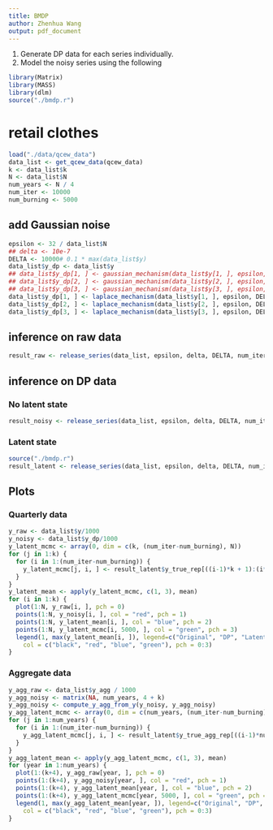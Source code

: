 ```yaml
---
title: BMDP
author: Zhenhua Wang
output: pdf_document
---
```


1. Generate DP data for each series individually.
2. Model the noisy series using the following

```r
library(Matrix)
library(MASS)
library(dlm)
source("./bmdp.r")
```

# retail clothes
```r
load("./data/qcew_data")
data_list <- get_qcew_data(qcew_data)
k <- data_list$k
N <- data_list$N
num_years <- N / 4
num_iter <- 10000
num_burning <- 5000
```

## add Gaussian noise
```r
epsilon <- 32 / data_list$N
## delta <- 10e-7
DELTA <- 10000# 0.1 * max(data_list$y)
data_list$y_dp <- data_list$y
## data_list$y_dp[1, ] <- gaussian_mechanism(data_list$y[1, ], epsilon, delta, DELTA)
## data_list$y_dp[2, ] <- gaussian_mechanism(data_list$y[2, ], epsilon, delta, DELTA)
## data_list$y_dp[3, ] <- gaussian_mechanism(data_list$y[3, ], epsilon, delta, DELTA)
data_list$y_dp[1, ] <- laplace_mechanism(data_list$y[1, ], epsilon, DELTA)
data_list$y_dp[2, ] <- laplace_mechanism(data_list$y[2, ], epsilon, DELTA)
data_list$y_dp[3, ] <- laplace_mechanism(data_list$y[3, ], epsilon, DELTA)
```

\newpage

## inference on raw data
```r
result_raw <- release_series(data_list, epsilon, delta, DELTA, num_iter, num_burning)
```

\newpage

## inference on DP data
### No latent state
```r
result_noisy <- release_series(data_list, epsilon, delta, DELTA, num_iter, num_burning, DP = TRUE, hidden = FALSE)
```

\newpage

### Latent state
```r
source("./bmdp.r")
result_latent <- release_series(data_list, epsilon, delta, DELTA, num_iter, num_burning, DP = TRUE, hidden = TRUE)
```

## Plots
### Quarterly data
```r
y_raw <- data_list$y/1000
y_noisy <- data_list$y_dp/1000
y_latent_mcmc <- array(0, dim = c(k, (num_iter-num_burning), N))
for (j in 1:k) {
  for (i in 1:(num_iter-num_burning)) {
    y_latent_mcmc[j, i, ] <- result_latent$y_true_rep[((i-1)*k + 1):(i*k), ][j, ]
  }
}
y_latent_mean <- apply(y_latent_mcmc, c(1, 3), mean)
for (i in 1:k) {
  plot(1:N, y_raw[i, ], pch = 0)
  points(1:N, y_noisy[i, ], col = "red", pch = 1)
  points(1:N, y_latent_mean[i, ], col = "blue", pch = 2)
  points(1:N, y_latent_mcmc[i, 5000, ], col = "green", pch = 3)
  legend(1, max(y_latent_mean[i, ]), legend=c("Original", "DP", "Latent Mean", "Latent Sample"),
    col = c("black", "red", "blue", "green"), pch = 0:3)
}
```

### Aggregate data
```r
y_agg_raw <- data_list$y_agg / 1000
y_agg_noisy <- matrix(NA, num_years, 4 + k)
y_agg_noisy <- compute_y_agg_from_y(y_noisy, y_agg_noisy)
y_agg_latent_mcmc <- array(0, dim = c(num_years, (num_iter-num_burning), (k+4)))
for (j in 1:num_years) {
  for (i in 1:(num_iter-num_burning)) {
    y_agg_latent_mcmc[j, i, ] <- result_latent$y_true_agg_rep[((i-1)*num_years + 1):(i*num_years), ][j, ]
  }
}
y_agg_latent_mean <- apply(y_agg_latent_mcmc, c(1, 3), mean)
for (year in 1:num_years) {
  plot(1:(k+4), y_agg_raw[year, ], pch = 0)
  points(1:(k+4), y_agg_noisy[year, ], col = "red", pch = 1)
  points(1:(k+4), y_agg_latent_mean[year, ], col = "blue", pch = 2)
  points(1:(k+4), y_agg_latent_mcmc[year, 5000, ], col = "green", pch = 3)
  legend(1, max(y_agg_latent_mean[year, ]), legend=c("Original", "DP", "Latent Mean", "Latent Sample"),
    col = c("black", "red", "blue", "green"), pch = 0:3)
}
```
